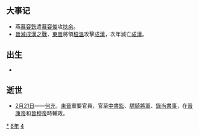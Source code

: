 {{yearTOC|346|成汉'''[[太和_(李势)|太和]]三年'''，'''[[嘉宁|嘉宁]]元年'''；东晋'''[[永和_(晋穆帝)|永和]]二年'''；前凉'''[[建兴_(晋愍帝)|建兴]]三十四年'''；后赵'''[[建武_(石虎)|建武]]十二年'''；代国'''[[建国_(代)|建国]]九年'''}}

== 大事记 ==
*燕[[慕容皝|慕容皝]]遣[[慕容俊|慕容俊]]攻[[扶余|扶余]]。
*[[晉滅成漢之戰|晉滅成漢之戰]]，[[東晉|東晉]]將領[[桓温|桓溫]]攻擊[[成漢|成漢]]，次年滅亡[[成漢|成漢]]。

== 出生 ==
*

== 逝世 ==
{{Wikisource year mention}}
*[[2月21日|2月21日]]——[[何充|何充]]，[[東晉|東晉]]重要官員，官至[[中書監|中書監]]、[[驃騎將軍|驃騎將軍]]、[[錄尚書事|錄尚書事]]，在[[晉康帝|晉康帝]]和[[晉穆帝|晉穆帝]]時輔政。

[[Category:346年|*]]
[[Category:340年代|6年]]
[[Category:4世纪各年|4]]